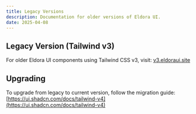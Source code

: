 ```yaml
---
title: Legacy Versions
description: Documentation for older versions of Eldora UI.
date: 2025-04-08
---
```


## Legacy Version (Tailwind v3)

For older Eldora UI components using Tailwind CSS v3, visit: [v3.eldoraui.site](https://v3.eldoraui.site)

## Upgrading

To upgrade from legacy to current version, follow the migration guide: [https://ui.shadcn.com/docs/tailwind-v4](https://ui.shadcn.com/docs/tailwind-v4)
